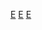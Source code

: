 <noinclude>
{{noteTA
|1 = zh-hans:叶卡捷琳娜; zh-hk:伊卡蒂蓮娜; zh-tw:葉卡捷琳娜;
|2 = zh-hans:伊丽莎白; zh-hk:伊莉莎伯; zh-tw:伊麗莎白;
|3 = zh-hans:尼古拉; zh-hk:尼古拉斯; zh-tw:尼古拉斯;
}}</noinclude>
{{Navbox
|name = 俄罗斯君主
|title = [[俄罗斯君主列表|俄罗斯歷代主政者]]
|above = 参见：[[俄罗斯君主世系图]]<br>[[基輔羅斯]]被蒙古人瓦解後至[[瓜分波蘭]]期間，羅斯領土有其他的宗主權威繼承者，與莫斯科方面產生衝突，可參見：<br>[[立陶宛大公國|立陶宛的格迪米納至斯雅蓋洛時期]]，[[Template:波蘭君主|波蘭立陶宛共有君主]]
|groupstyle = text-align: left;

|group1 = [[蒙古帝國]]<br />[[弗拉基米尔大公|弗拉基米爾-蘇茲達爾大公]]<br />（1240年－1242年）
|list1 = [[雅羅斯拉夫二世·弗謝沃洛多維奇|雅羅斯拉夫二世]]（流亡）

|group2 = [[金帳汗國]]<br />[[弗拉基米尔大公|弗拉基米爾-蘇茲達爾大公]]<br />（1242年－1389年）
|list2 =  [[雅羅斯拉夫二世·弗謝沃洛多維奇|雅羅斯拉夫二世]]{{to}}[[米哈伊爾·雅羅斯拉維奇·霍羅布里特|米哈伊爾二世]]{{to}}[[斯维亚托斯拉夫·弗谢沃洛多维奇 (弗拉基米尔)|斯維亞托斯拉夫三世]]{{to}}[[安德烈二世]]{{to}}[[亞歷山大·雅羅斯拉維奇·涅夫斯基|亞歷山大·涅夫斯基]]{{to}}[[雅羅斯拉夫三世·雅羅斯拉維奇|雅羅斯拉夫三世]]{{to}}[[瓦西里一世]]{{to}}[[德米特里一世]]{{to}}[[安德烈三世]]{{to}}{{tsl|ru|Михаил Ярославич (князь владимирский)|迪米德里二世}}（頓河的）{{to}}[[尤里·丹尼洛维奇|尤里三世]]{{to}}[[德米特里·米哈伊洛維奇|德米特里二世]]（可怕之眼）{{to}}{{link-en|亞歷山大·米哈伊洛維奇|Aleksandr Mikhailovich of Tver|亞歷山大一世}}{{to}}{{link-en|亞歷山大·米哈伊洛維奇|Aleksandr Mikhailovich of Tver|亞歷山大二世}}{{to}}[[伊凡一世]]（錢袋）{{to}}[[謝苗一世]]（驕傲者）{{to}}[[伊凡二世]]{{to}}[[德米特里·頓斯科伊|德米特里三世]]（頓河的）

|group3 = [[金帳汗國]]<br />[[莫斯科大公]]<br />（1331年－1480年）
|list3 = [[伊凡一世]]（錢袋）{{to}}[[謝苗一世]]（驕傲者）{{to}}[[伊凡二世]]{{to}}[[德米特里·頓斯科伊|德米特里三世]]（頓河的）{{to}}[[伊凡二世]]{{to}}[[瓦西里一世·德米特里耶維奇|瓦西里一世]]{{to}}[[瓦西里二世]]（第一次）{{to}}[[尤里二世]]（第一次）{{to}}瓦西里二世（第二次）{{to}}尤里二世（第二次）{{to}}[[瓦西里·科索伊]]{{to}}瓦西里二世（第三次）{{to}}{{link-ru|德米特里四世|Дмитрий Юрьевич Шемяка}}（第一次）{{to}}瓦西里二世（第四次）{{to}}德米特里四世（第二次）{{to}}瓦西里二世（第五次）{{to}}[[伊凡三世|伊凡大帝]]

|group4 = [[莫斯科大公]]<br />（1480年－1547年）
|list4 = [[伊凡三世|伊凡大帝]]{{to}}[[瓦西里三世]]{{to}}[[伊凡四世]]（恐怖的、雷帝）

|group5 = [[俄罗斯沙皇国]][[沙皇]]<br />{{nowrap begin}}（包括[[波蘭立陶宛聯邦]]）{{nowrap end}}<br />（1547年－1721年）
|list5 = <span class="nowrap">[[伊凡四世]]{{to}}[[費奧多爾一世]]{{to}}[[伊琳娜·戈东诺娃|伊琳娜]]{{to}}[[鲍里斯·费奥多罗维奇·戈东诺夫|鲍里斯]]{{to}}[[費奧多爾二世]]{{to}}[[伪德米特里一世]]{{to}}[[瓦西里四世]]{{to}}[[瓦迪斯瓦夫四世|瓦迪斯瓦夫一世]]{{to}}[[米哈伊尔·费奥多罗维奇·罗曼诺夫|米哈伊尔一世]]{{to}}[[阿列克谢·米哈伊洛维奇·罗曼诺夫|阿列克谢]]{{to}}[[费奥多尔三世]]{{to}}[[伊凡五世]]、[[彼得大帝|彼得一世]]（共治）</span>

|group6 = [[File:Flag of the Russian Empire (black-yellow-white).svg|25px|border]] [[俄罗斯帝国]][[皇帝]]<br />（1721年－1917年）
|list6 = <span class="nowrap">[[彼得大帝|彼得一世]]{{to}}[[叶卡捷琳娜一世]]{{to}}[[彼得二世 (俄罗斯)|彼得二世]]{{to}}[[安娜·伊凡诺芙娜·罗曼诺娃|安娜]]{{to}}[[伊凡六世]]{{to}}[[伊丽莎白·彼得罗芙娜·罗曼诺娃|伊丽莎白]]{{to}}[[彼得三世 (俄罗斯)|彼得三世]]{{to}}[[叶卡捷琳娜二世|叶卡捷琳娜二世]]{{to}}[[保罗一世 (俄罗斯)|保羅一世]]{{to}}[[亚历山大一世 (俄罗斯)|亚历山大一世]]{{to}}[[尼古拉一世 (俄罗斯)|尼古拉一世]]{{to}}[[亚历山大二世 (俄罗斯)|亚历山大二世]]{{to}}[[亚历山大三世 (俄罗斯)|亚历山大三世]]{{to}}[[尼古拉二世 (俄罗斯)|尼古拉二世]]</span>

|belowstyle=text-align: left; font-size: 95%;
|below = 注1：蒙古人西征成立[[欽察汗國|金帳汗國]]管治征服的羅斯諸土時期，單獨授予「弗拉基米尔大公」做[[全羅斯大公]]領導頭銜，導致了諸羅斯間的繼承者進一步分立<br>注2：德米特里·頓斯科伊死後，莫斯科大公獲取了全罗斯与弗拉基米尔大公的世襲權力，為後來其宣言繼承全羅斯提供話語。<br>注3：由伊凡一世起，莫斯科大公國和弗拉基米爾-蘇茲達爾大公國曾處於[[共主邦聯]]的關係。<br>注4：伊凡四世在1547年改稱[[沙皇]]成立[[俄罗斯沙皇国]]後，可視正式升級聲索諸羅斯舊國宗主的權威。
}}<noinclude>

[[Category:欧洲君主模板|E]]
[[Category:俄罗斯政治人物导航模板|E]]
[[Category:国家元首导航模板|E]]
</noinclude>